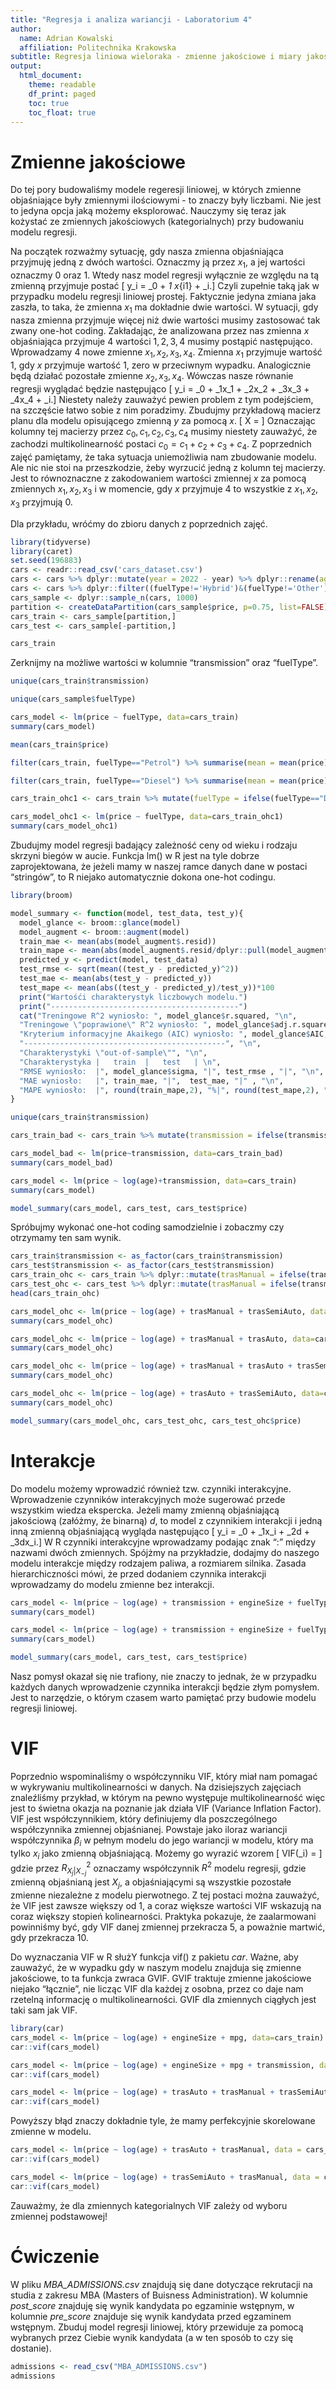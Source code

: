 ```yaml
---
title: "Regresja i analiza wariancji - Laboratorium 4"
author:
  name: Adrian Kowalski
  affiliation: Politechnika Krakowska
subtitle: Regresja liniowa wieloraka - zmienne jakościowe i miary jakości modelu
output:
  html_document:
    theme: readable
    df_print: paged
    toc: true
    toc_float: true
---
```


# Zmienne jakościowe

Do tej pory budowaliśmy modele regeresji liniowej, w których zmienne objaśniające były zmiennymi ilościowymi - to znaczy były liczbami. Nie jest to jedyna opcja jaką możemy eksplorować. Nauczymy się teraz jak kożystać ze zmiennych jakościowych (kategorialnych) przy budowaniu modelu regresji.

Na początek rozważmy sytuację, gdy nasza zmienna objaśniająca przyjmuję jedną z dwóch wartości. Oznaczmy ją przez $x_1$, a jej wartości oznaczmy $0$ oraz $1$. Wtedy nasz model regresji wyłącznie ze względu na tą zmienną przyjmuje postać
\[ y_i = \beta_0 + \beta_1 x_{i1} + \varepsilon_i.\]
Czyli zupełnie taką jak w przypadku modelu regresji liniowej prostej. Faktycznie jedyna zmiana jaka zaszła, to taka, że zmienna $x_1$ ma dokładnie dwie wartości. W sytuacji, gdy nasza zmienna przyjmuje więcej niż dwie wartości musimy zastosować tak zwany one-hot coding. Zakładając, że analizowana przez nas zmienna $x$ objaśniająca przyjmuje 4 wartości $1,2,3,4$ musimy postąpić następująco. Wprowadzamy 4 nowe zmienne $x_1, x_2, x_3, x_4$. Zmienna $x_1$ przyjmuje wartość $1$, gdy $x$ przyjmuje wartość $1$, zero w przeciwnym wypadku. Analogicznie będą działać pozostałe zmienne $x_2, x_3, x_4$. Wówczas nasze równanie regresji wyglądać będzie następująco
\[ y_i = \beta_0 + \beta_1x_1 + \beta_2x_2 + \beta_3x_3 + \beta_4x_4 + \varepsilon_i.\]
Niestety należy zauważyć pewien problem z tym podejściem, na szczęście łatwo sobie z nim poradzimy. Zbudujmy przykładową macierz planu dla modelu opisującego zmienną $y$ za pomocą $x$. 
\[ X = \left[ \begin{array}{ccccc}1 \; 0 \; 1 \; 0 \; 0 \\ 1 \; 0 \; 0 \; 0 \; 1 \\ 1 \; 0 \; 0 \; 0 \; 1 \\ 1 \; 0 \; 1 \; 0 \; 0 \\ 1 \; 1 \; 0 \; 0 \; 0 \end{array}\right]\]
Oznaczając kolumny tej macierzy przez $c_0, c_1, c_2, c_3, c_4$ musimy niestety zauważyć, że zachodzi multikolinearność postaci $c_0 = c_1 + c_2 + c_3 + c_4$. Z poprzednich zajęć pamiętamy, że taka sytuacja uniemożliwia nam zbudowanie modelu. Ale nic nie stoi na przeszkodzie, żeby wyrzucić jedną z kolumn tej macierzy. Jest to równoznaczne z zakodowaniem wartości zmiennej $x$ za pomocą zmiennych $x_1, x_2, x_3$ i w momencie, gdy $x$ przyjmuje $4$ to wszystkie z $x_1, x_2, x_3$ przyjmują $0$.

Dla przykładu, wróćmy do zbioru danych z poprzednich zajęć. 

```r
library(tidyverse)
library(caret)
set.seed(196883)
cars <- readr::read_csv('cars_dataset.csv')
cars <- cars %>% dplyr::mutate(year = 2022 - year) %>% dplyr::rename(age = year)
cars <- cars %>% dplyr::filter((fuelType!='Hybrid')&(fuelType!='Other')&(fuelType!='Electric'))
cars_sample <- dplyr::sample_n(cars, 1000)
partition <- createDataPartition(cars_sample$price, p=0.75, list=FALSE)
cars_train <- cars_sample[partition,]
cars_test <- cars_sample[-partition,]
```
```r
cars_train
```
Zerknijmy na możliwe wartości w kolumnie "transmission" oraz "fuelType".
```r
unique(cars_train$transmission)
```

```r
unique(cars_sample$fuelType)
```

```r
cars_model <- lm(price ~ fuelType, data=cars_train)
summary(cars_model)
```
```r
mean(cars_train$price)
```
```r
filter(cars_train, fuelType=="Petrol") %>% summarise(mean = mean(price))
```
```r
filter(cars_train, fuelType=="Diesel") %>% summarise(mean = mean(price))
```

```R
cars_train_ohc1 <- cars_train %>% mutate(fuelType = ifelse(fuelType=="Diesel", 1, 0)) 
```

```r
cars_model_ohc1 <- lm(price ~ fuelType, data=cars_train_ohc1) 
summary(cars_model_ohc1)
```


Zbudujmy model regresji badający zależność ceny od wieku i rodzaju skrzyni biegów w aucie. Funkcja lm() w R jest na tyle dobrze zaprojektowana, że jeżeli mamy w naszej ramce danych dane w postaci "stringów", to R niejako automatycznie dokona one-hot codingu.
```r
library(broom)

model_summary <- function(model, test_data, test_y){
  model_glance <- broom::glance(model)
  model_augment <- broom::augment(model)
  train_mae <- mean(abs(model_augment$.resid))
  train_mape <- mean(abs(model_augment$.resid/dplyr::pull(model_augment, var=1)))*100
  predicted_y <- predict(model, test_data)
  test_rmse <- sqrt(mean((test_y - predicted_y)^2))
  test_mae <- mean(abs(test_y - predicted_y))
  test_mape <- mean(abs((test_y - predicted_y)/test_y))*100
  print("Wartośći charakterystyk liczbowych modelu.")
  print("------------------------------------------")
  cat("Treningowe R^2 wyniosło: ", model_glance$r.squared, "\n",
  "Treningowe \"poprawione\" R^2 wyniosło: ", model_glance$adj.r.squared, "\n",
  "Kryterium informacyjne Akaikego (AIC) wyniosło: ", model_glance$AIC, "\n",
  "---------------------------------------------", "\n",
  "Charakterystyki \"out-of-sample\"", "\n",
  "Charakterystyka |   train  |   test   | \n", 
  "RMSE wyniosło:  |", model_glance$sigma, "|", test_rmse , "|", "\n",
  "MAE wyniosło:   |", train_mae, "|",  test_mae, "|" , "\n",
  "MAPE wyniosło:  |", round(train_mape,2), "%|", round(test_mape,2), "%|",  "\n")
}
```
```r
unique(cars_train$transmission)
```

```r
cars_train_bad <- cars_train %>% mutate(transmission = ifelse(transmission=="Automatic",1, ifelse(transmission=="Semi-Auto",0,2))) 
```

```r
cars_model_bad <- lm(price~transmission, data=cars_train_bad)
summary(cars_model_bad)
```

```r
cars_model <- lm(price ~ log(age)+transmission, data=cars_train)
summary(cars_model)
```
```r
model_summary(cars_model, cars_test, cars_test$price)
```
Spróbujmy wykonać one-hot coding samodzielnie i zobaczmy czy otrzymamy ten sam wynik.
```r
cars_train$transmission <- as_factor(cars_train$transmission)
cars_test$transmission <- as_factor(cars_test$transmission)
cars_train_ohc <- cars_train %>% dplyr::mutate(trasManual = ifelse(transmission=='Manual',1,0)) %>% dplyr::mutate(trasSemiAuto = ifelse(transmission=='Semi-Auto',1,0)) %>%     dplyr::mutate(trasAuto = ifelse(transmission=='Automatic',1,0))
cars_test_ohc <- cars_test %>% dplyr::mutate(trasManual = ifelse(transmission=='Manual',1,0)) %>% dplyr::mutate(trasSemiAuto = ifelse(transmission=='Semi-Auto',1,0)) %>%     dplyr::mutate(trasAuto = ifelse(transmission=='Automatic',1,0))
head(cars_train_ohc)
```

```r
cars_model_ohc <- lm(price ~ log(age) + trasManual + trasSemiAuto, data=cars_train_ohc)
summary(cars_model_ohc)
```

```r
cars_model_ohc <- lm(price ~ log(age) + trasManual + trasAuto, data=cars_train_ohc)
summary(cars_model_ohc)
```

```r
cars_model_ohc <- lm(price ~ log(age) + trasManual + trasAuto + trasSemiAuto, data=cars_train_ohc)
summary(cars_model_ohc)
```

```r
cars_model_ohc <- lm(price ~ log(age) + trasAuto + trasSemiAuto, data=cars_train_ohc)
summary(cars_model_ohc)
```
```r
model_summary(cars_model_ohc, cars_test_ohc, cars_test_ohc$price)
```

# Interakcje

Do modelu możemy wprowadzić również tzw. czynniki interakcyjne. Wprowadzenie czynników interakcyjnych może sugerować przede wszystkim wiedza ekspercka. Jeżeli mamy zmienną objaśniającą jakościową (załóżmy, że binarną) $d$, to model z czynnikiem interakcji i jedną inną zmienną objaśniającą wygląda następująco
\[ y_i = \beta_0 + \beta_1x_i + \beta_2d + \beta_3dx_i.\]
W R czynniki interakcyjne wprowadzamy podając znak ":" między nazwami dwóch zmiennych. Spójżmy na przykładzie, dodajmy do naszego modelu interakcje między rodzajem paliwa, a rozmiarem silnika. Zasada hierarchiczności mówi, że przed dodaniem czynnika interakcji wprowadzamy do modelu zmienne bez interakcji.
```r
cars_model <- lm(price ~ log(age) + transmission + engineSize + fuelType, data=cars_train)
summary(cars_model)
```
```r
cars_model <- lm(price ~ log(age) + transmission + engineSize + fuelType + engineSize:fuelType, data=cars_train)
summary(cars_model)
```
```r
model_summary(cars_model, cars_test, cars_test$price)
```
Nasz pomysł okazał się nie trafiony, nie znaczy to jednak, że w przypadku każdych danych wprowadzenie czynnika interakcji będzie złym pomysłem. Jest to narzędzie, o którym czasem warto pamiętać przy budowie modelu regresji liniowej.


# VIF

Poprzednio wspominaliśmy o współczynniku VIF, który miał nam pomagać w wykrywaniu multikolinearności w danych. Na dzisiejszych zajęciach znaleźliśmy przykład, w którym na pewno występuje multikolinearność więc jest to świetna okazja na poznanie jak działa VIF (Variance Inflation Factor). VIF jest współczynnikiem, który definiujemy dla poszczególnego współczynnika zmiennej objaśnianej. Powstaje jako iloraz wariancji współczynnika $\beta_i$ w pełnym modelu do jego wariancji w modelu, który ma tylko $x_i$ jako zmienną objaśniającą. Możemy go wyrazić wzorem \[ VIF(\beta_i) = \frac{1}{1 - R^2_{X_j|X_{-j}} }\]
gdzie przez $R^2_{X_j|X_{-j}}$ oznaczamy współczynnik $R^2$ modelu regresji, gdzie zmienną objaśnianą jest $X_j$, a objaśniającymi są wszystkie pozostałe zmienne niezależne z modelu pierwotnego. Z tej postaci można zauważyć, że VIF jest zawsze większy od $1$, a coraz większe wartości VIF wskazują na coraz większy stopień kolinearności. Praktyka pokazuje, że zaalarmowani powinniśmy być, gdy VIF danej zmiennej przekracza 5, a poważnie martwić, gdy przekracza 10.

Do wyznaczania VIF w R służY funkcja vif() z pakietu $\textit{car}$. Ważne, aby zauważyć, że w wypadku gdy w naszym modelu znajduja się zmienne jakościowe, to ta funkcja zwraca GVIF. GVIF traktuje zmienne jakościowe niejako "łącznie", nie licząc VIF dla każdej z osobna, przez co daje nam rzetelną informację o multikolinearności. GVIF dla zmiennych ciągłych jest taki sam jak VIF.

```r
library(car)
cars_model <- lm(price ~ log(age) + engineSize + mpg, data=cars_train)
car::vif(cars_model)
```

```r
cars_model <- lm(price ~ log(age) + engineSize + mpg + transmission, data=cars_train)
car::vif(cars_model)
```

```r
cars_model <- lm(price ~ log(age) + trasAuto + trasManual + trasSemiAuto, data = cars_train_ohc)
car::vif(cars_model)
```

Powyższy błąd znaczy dokładnie tyle, że mamy perfekcyjnie skorelowane zmienne w modelu.

```r
cars_model <- lm(price ~ log(age) + trasAuto + trasManual, data = cars_train_ohc)
car::vif(cars_model)
```

```r
cars_model <- lm(price ~ log(age) + trasSemiAuto + trasManual, data = cars_train_ohc)
car::vif(cars_model)
```

Zauważmy, że dla zmiennych kategorialnych VIF zależy od wyboru zmiennej podstawowej!

# Ćwiczenie

W pliku *MBA_ADMISSIONS.csv* znajdują się dane dotyczące rekrutacji na studia z zakresu MBA (Masters of Buisness Administration). W kolumnie *post_score* znajduję się wynik kandydata po egzaminie wstępnym, w kolumnie *pre_score* znajduje się wynik kandydata przed egzaminem wstępnym. Zbuduj model regresji liniowej, który przewiduje za pomocą wybranych przez Ciebie wynik kandydata (a w ten sposób to czy się dostanie).
```r
admissions <- read_csv("MBA_ADMISSIONS.csv")
admissions
```